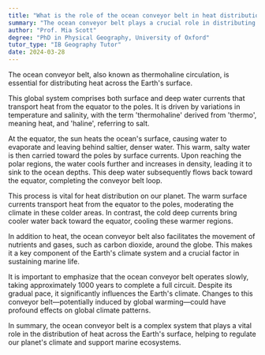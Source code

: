 ```yaml
---
title: "What is the role of the ocean conveyor belt in heat distribution?"
summary: "The ocean conveyor belt plays a crucial role in distributing heat around the Earth's surface."
author: "Prof. Mia Scott"
degree: "PhD in Physical Geography, University of Oxford"
tutor_type: "IB Geography Tutor"
date: 2024-03-28
---
```


The ocean conveyor belt, also known as thermohaline circulation, is essential for distributing heat across the Earth's surface.

This global system comprises both surface and deep water currents that transport heat from the equator to the poles. It is driven by variations in temperature and salinity, with the term 'thermohaline' derived from 'thermo', meaning heat, and 'haline', referring to salt.

At the equator, the sun heats the ocean's surface, causing water to evaporate and leaving behind saltier, denser water. This warm, salty water is then carried toward the poles by surface currents. Upon reaching the polar regions, the water cools further and increases in density, leading it to sink to the ocean depths. This deep water subsequently flows back toward the equator, completing the conveyor belt loop.

This process is vital for heat distribution on our planet. The warm surface currents transport heat from the equator to the poles, moderating the climate in these colder areas. In contrast, the cold deep currents bring cooler water back toward the equator, cooling these warmer regions.

In addition to heat, the ocean conveyor belt also facilitates the movement of nutrients and gases, such as carbon dioxide, around the globe. This makes it a key component of the Earth's climate system and a crucial factor in sustaining marine life.

It is important to emphasize that the ocean conveyor belt operates slowly, taking approximately $1000$ years to complete a full circuit. Despite its gradual pace, it significantly influences the Earth's climate. Changes to this conveyor belt—potentially induced by global warming—could have profound effects on global climate patterns.

In summary, the ocean conveyor belt is a complex system that plays a vital role in the distribution of heat across the Earth's surface, helping to regulate our planet's climate and support marine ecosystems.
    